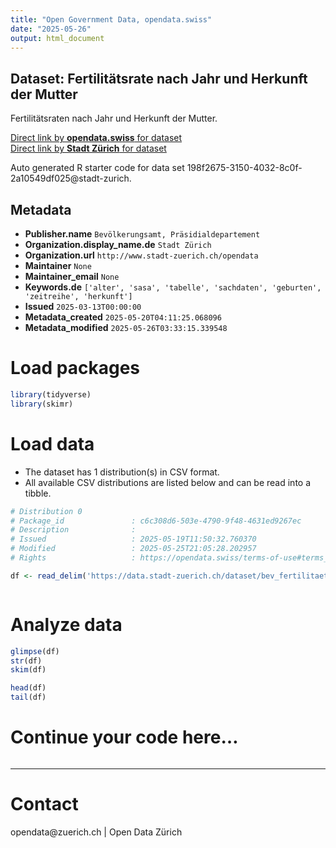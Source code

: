 ```yaml
---
title: "Open Government Data, opendata.swiss"
date: "2025-05-26"
output: html_document
---
```


## Dataset: Fertilitätsrate nach Jahr und Herkunft der Mutter


Fertilitätsraten nach Jahr und Herkunft der Mutter.


[Direct link by **opendata.swiss** for dataset](https://opendata.swiss/de/dataset/fertilitatsrate-nach-jahr-und-herkunft-der-mutter)<br>
[Direct link by **Stadt Zürich** for dataset](https://data.stadt-zuerich.ch/dataset/bev_fertilitaet_jahr_herkunftm_od411b)

Auto generated R starter code for data set 198f2675-3150-4032-8c0f-2a10549df025@stadt-zurich.

## Metadata

- **Publisher.name** `Bevölkerungsamt, Präsidialdepartement`
- **Organization.display_name.de** `Stadt Zürich`
- **Organization.url** `http://www.stadt-zuerich.ch/opendata`
- **Maintainer** `None`
- **Maintainer_email** `None`
- **Keywords.de** `['alter', 'sasa', 'tabelle', 'sachdaten', 'geburten', 'zeitreihe', 'herkunft']`
- **Issued** `2025-03-13T00:00:00`
- **Metadata_created** `2025-05-20T04:11:25.068096`
- **Metadata_modified** `2025-05-26T03:33:15.339548`


# Load packages

```r

library(tidyverse)
library(skimr)

```

# Load data

-   The dataset has 1 distribution(s) in CSV format.
-   All available CSV distributions are listed below and can be read into a tibble.

```r

# Distribution 0
# Package_id               : c6c308d6-503e-4790-9f48-4631ed9267ec
# Description              : 
# Issued                   : 2025-05-19T11:50:32.760370
# Modified                 : 2025-05-25T21:05:28.202957
# Rights                   : https://opendata.swiss/terms-of-use#terms_open

df <- read_delim('https://data.stadt-zuerich.ch/dataset/bev_fertilitaet_jahr_herkunftm_od411b/download/BEV411OD411B.csv')



```

# Analyze data

```r

glimpse(df)
str(df)
skim(df)

head(df)
tail(df)

```

# Continue your code here...

```r

```

------------------------------------------------------------------------

# Contact

opendata@zuerich.ch | Open Data Zürich
